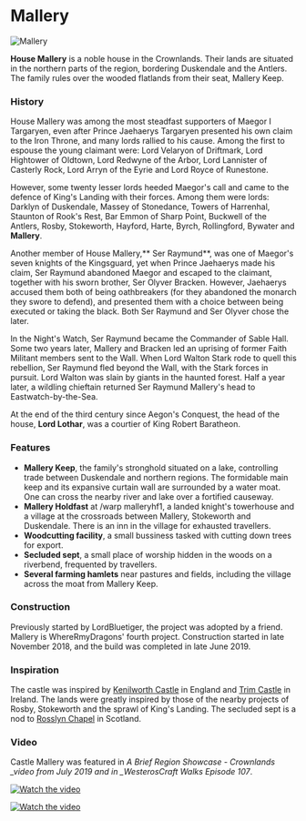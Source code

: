 

# Mallery

<Image
  src="https://cdn.sanity.io/images/1as7cn02/production/bdb3169c7baf0190b0c4990ac128619cab7da319-1280x720.png?w=976&h=350&fit=crop&crop=center&auto=format"
  alt="Mallery"
  width={976}
  height={350}
/>

<ProjectDetails
  floatRight
  region="Crownlands"
  house="House Mallery"
  type="Castle"
  status="Completed"
  warp="/warp mallery"
  projectLead="WhereRmyDragons"
  dateStarted="October 26, 2018"
  dateCompleted="October 26, 2018"
/>

**House Mallery** is a noble house in the Crownlands. Their lands are situated in the northern parts of the region, bordering Duskendale and the Antlers. The family rules over the wooded flatlands from their seat, Mallery Keep.

### History

House Mallery was among the most steadfast supporters of Maegor I Targaryen, even after Prince Jaehaerys Targaryen presented his own claim to the Iron Throne, and many lords rallied to his cause. Among the first to espouse the young claimant were: Lord Velaryon of Driftmark, Lord Hightower of Oldtown, Lord Redwyne of the Arbor, Lord Lannister of Casterly Rock, Lord Arryn of the Eyrie and Lord Royce of Runestone.

However, some twenty lesser lords heeded Maegor's call and came to the defence of King's Landing with their forces. Among them were lords: Darklyn of Duskendale, Massey of Stonedance, Towers of Harrenhal, Staunton of Rook's Rest, Bar Emmon of Sharp Point, Buckwell of the Antlers, Rosby, Stokeworth, Hayford, Harte, Byrch, Rollingford, Bywater and **Mallery**.

Another member of House Mallery,** Ser Raymund**, was one of Maegor's seven knights of the Kingsguard, yet when Prince Jaehaerys made his claim, Ser Raymund abandoned Maegor and escaped to the claimant, together with his sworn brother, Ser Olyver Bracken. However, Jaehaerys accused them both of being oathbreakers (for they abandoned the monarch they swore to defend), and presented them with a choice between being executed or taking the black. Both Ser Raymund and Ser Olyver chose the later.

In the Night's Watch, Ser Raymund became the Commander of Sable Hall. Some two years later, Mallery and Bracken led an uprising of former Faith Militant members sent to the Wall. When Lord Walton Stark rode to quell this rebellion, Ser Raymund fled beyond the Wall, with the Stark forces in pursuit. Lord Walton was slain by giants in the haunted forest. Half a year later, a wildling chieftain returned Ser Raymund Mallery's head to Eastwatch-by-the-Sea.

At the end of the third century since Aegon's Conquest, the head of the house, **Lord Lothar**, was a courtier of King Robert Baratheon.

### Features

- **Mallery Keep**, the family's stronghold situated on a lake, controlling trade between Duskendale and northern regions. The formidable main keep and its expansive curtain wall are surrounded by a water moat. One can cross the nearby river and lake over a fortified causeway.
- **Mallery Holdfast** at /warp malleryhf1, a landed knight's towerhouse and a village at the crossroads between Mallery, Stokeworth and Duskendale. There is an inn in the village for exhausted travellers.
- **Woodcutting facility**, a small bussiness tasked with cutting down trees for export.
- **Secluded sept**, a small place of worship hidden in the woods on a riverbend, frequented by travellers.
- **Several farming hamlets** near pastures and fields, including the village across the moat from Mallery Keep.

### Construction

Previously started by LordBluetiger, the project was adopted by a friend. Mallery is WhereRmyDragons' fourth project. Construction started in late November 2018, and the build was completed in late June 2019.

### Inspiration

The castle was inspired by [Kenilworth Castle](https://en.wikipedia.org/wiki/Kenilworth_Castle) in England and [Trim Castle](https://en.wikipedia.org/wiki/Trim_Castle) in Ireland. The lands were greatly inspired by those of the nearby projects of Rosby, Stokeworth and the sprawl of King's Landing. The secluded sept is a nod to [Rosslyn Chapel](https://en.wikipedia.org/wiki/Rosslyn_Chapel) in Scotland.

### Video

Castle Mallery was featured in _A Brief Region Showcase - Crownlands \_video from July 2019 and in \_WesterosCraft Walks Episode 107_.

[![Watch the video](https://img.youtube.com/vi/rxxbEPl9HlM/0.jpg)](https://www.youtube.com/embed/rxxbEPl9HlM)

[![Watch the video](https://img.youtube.com/vi/HBDo8YfC4fI/0.jpg)](https://www.youtube.com/embed/HBDo8YfC4fI)
